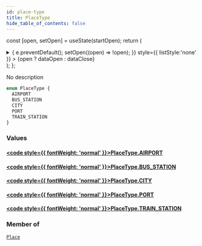 ```yaml
---
id: place-type
title: PlaceType
hide_table_of_contents: false
---
```






const [open, setOpen] = useState(startOpen);
return (
<details {...(open ? { open: true } : {})} className="details" style={{ border:'none', boxShadow:'none', background:'var(--ifm-background-color)' }}>
<summary
onClick={(e) => {
e.preventDefault();
setOpen((open) => !open);
}}
style={{ listStyle:'none' }} >
{open ? dataOpen : dataClose}
</summary>
{open && children}
</details>
);
};

No description

```graphql
enum PlaceType {
  AIRPORT
  BUS_STATION
  CITY
  PORT
  TRAIN_STATION
}
```

### Values

#### [<code style={{ fontWeight: 'normal' }}>PlaceType.<b>AIRPORT</b></code>](#)

>

#### [<code style={{ fontWeight: 'normal' }}>PlaceType.<b>BUS_STATION</b></code>](#)

>

#### [<code style={{ fontWeight: 'normal' }}>PlaceType.<b>CITY</b></code>](#)

>

#### [<code style={{ fontWeight: 'normal' }}>PlaceType.<b>PORT</b></code>](#)

>

#### [<code style={{ fontWeight: 'normal' }}>PlaceType.<b>TRAIN_STATION</b></code>](#)

>

### Member of

[`Place`](/api/objects/place) <Badge class="badge badge--secondary" text="object"/>
